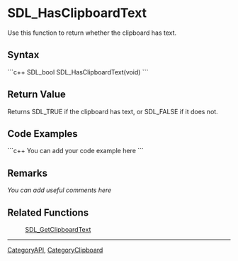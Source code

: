 <!-- pragma section-numbers off -->
<!-- pragma camelcase off -->

= SDL_HasClipboardText =
Use this function to return whether the clipboard has text.


== Syntax ==
```c++
SDL_bool SDL_HasClipboardText(void)
```

== Return Value ==
Returns SDL_TRUE if the clipboard has text, or SDL_FALSE if it does not.

== Code Examples ==
```c++
You can add your code example here
```

== Remarks ==
''You can add useful comments here''

== Related Functions ==
:[[SDL_GetClipboardText]]

----
[[CategoryAPI]], [[CategoryClipboard]]
